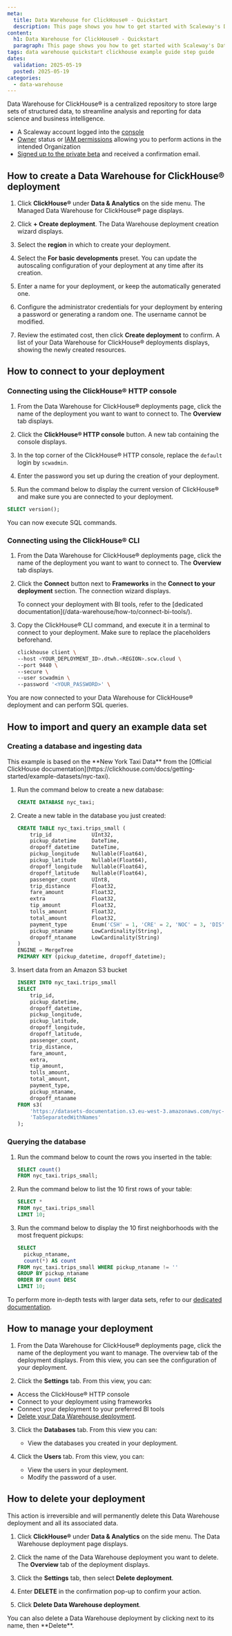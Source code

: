 ```yaml
---
meta:
  title: Data Warehouse for ClickHouse® - Quickstart
  description: This page shows you how to get started with Scaleway's Data Warehouse for ClickHouse®.
content:
  h1: Data Warehouse for ClickHouse® - Quickstart
  paragraph: This page shows you how to get started with Scaleway's Data Warehouse for ClickHouse®.
tags: data warehouse quickstart clickhouse example guide step guide
dates:
  validation: 2025-05-19
  posted: 2025-05-19
categories:
  - data-warehouse
---
```


Data Warehouse for ClickHouse® is a centralized repository to store large sets of structured data, to streamline analysis and reporting for data science and business intelligence.

<Macro id="requirements" />

- A Scaleway account logged into the [console](https://console.scaleway.com)
- [Owner](/iam/concepts/#owner) status or [IAM permissions](/iam/concepts/#permission) allowing you to perform actions in the intended Organization
- [Signed up to the private beta](https://www.scaleway.com/fr/betas/) and received a confirmation email.

## How to create a Data Warehouse for ClickHouse® deployment

1. Click **ClickHouse®** under **Data & Analytics** on the side menu. The Managed Data Warehouse for ClickHouse® page displays.

2. Click **+ Create deployment**. The Data Warehouse deployment creation wizard displays.

3. Select the **region** in which to create your deployment.

4. Select the **For basic developments** preset.
    <Message type="note">
    You can update the autoscaling configuration of your deployment at any time after its creation.
    </Message>

5. Enter a name for your deployment, or keep the automatically generated one.

6. Configure the administrator credentials for your deployment by entering a password or generating a random one.
    <Message type="note">
    The username cannot be modified.
    </Message>

7. Review the estimated cost, then click **Create deployment** to confirm. A list of your Data Warehouse for ClickHouse® deployments displays, showing the newly created resources.

## How to connect to your deployment

### Connecting using the ClickHouse® HTTP console

1. From the Data Warehouse for ClickHouse® deployments page, click the name of the deployment you want to want to connect to. The **Overview** tab displays.

2. Click the **ClickHouse® HTTP console** button. A new tab containing the console displays.

3. In the top corner of the ClickHouse® HTTP console, replace the `default` login by `scwadmin`.

4. Enter the password you set up during the creation of your deployment.

5. Run the command below to display the current version of ClickHouse® and make sure you are connected to your deployment.

  ```sql
  SELECT version();
  ```

You can now execute SQL commands.

### Connecting using the ClickHouse® CLI

1. From the Data Warehouse for ClickHouse® deployments page, click the name of the deployment you want to want to connect to. The **Overview** tab displays.

2. Click the **Connect** button next to **Frameworks** in the **Connect to your deployment** section. The connection wizard displays. 

    <Message type="note">
    To connect your deployment with BI tools, refer to the [dedicated documentation](/data-warehouse/how-to/connect-bi-tools/).
    </Message>

3. Copy the ClickHouse® CLI command, and execute it in a terminal to connect to your deployment. Make sure to replace the placeholders beforehand.

    ```sh
    clickhouse client \
    --host <YOUR_DEPLOYMENT_ID>.dtwh.<REGION>.scw.cloud \
    --port 9440 \
    --secure \
    --user scwadmin \
    --password '<YOUR_PASSWORD>' \
    ```

You are now connected to your Data Warehouse for ClickHouse® deployment and can perform SQL queries.

## How to import and query an example data set

### Creating a database and ingesting data

<Message type="note">
This example is based on the **New York Taxi Data** from the [Official ClickHouse documentation](https://clickhouse.com/docs/getting-started/example-datasets/nyc-taxi).
</Message>

1. Run the command below to create a new database:
    ```sql
    CREATE DATABASE nyc_taxi;
    ```

2. Create a new table in the database you just created:
    ```sql
    CREATE TABLE nyc_taxi.trips_small (
        trip_id             UInt32,
        pickup_datetime     DateTime,
        dropoff_datetime    DateTime,
        pickup_longitude    Nullable(Float64),
        pickup_latitude     Nullable(Float64),
        dropoff_longitude   Nullable(Float64),
        dropoff_latitude    Nullable(Float64),
        passenger_count     UInt8,
        trip_distance       Float32,
        fare_amount         Float32,
        extra               Float32,
        tip_amount          Float32,
        tolls_amount        Float32,
        total_amount        Float32,
        payment_type        Enum('CSH' = 1, 'CRE' = 2, 'NOC' = 3, 'DIS' = 4, 'UNK' = 5),
        pickup_ntaname      LowCardinality(String),
        dropoff_ntaname     LowCardinality(String)
    )
    ENGINE = MergeTree
    PRIMARY KEY (pickup_datetime, dropoff_datetime);
    ```

3. Insert data from an Amazon S3 bucket 
    ```sql
    INSERT INTO nyc_taxi.trips_small
    SELECT
        trip_id,
        pickup_datetime,
        dropoff_datetime,
        pickup_longitude,
        pickup_latitude,
        dropoff_longitude,
        dropoff_latitude,
        passenger_count,
        trip_distance,
        fare_amount,
        extra,
        tip_amount,
        tolls_amount,
        total_amount,
        payment_type,
        pickup_ntaname,
        dropoff_ntaname
    FROM s3(
        'https://datasets-documentation.s3.eu-west-3.amazonaws.com/nyc-taxi/trips_{0..2}.gz',
        'TabSeparatedWithNames'
    );
    ```

### Querying the database

1. Run the command below to count the rows you inserted in the table:
    ```sql
    SELECT count()
    FROM nyc_taxi.trips_small;
    ```

2. Run the command below to list the 10 first rows of your table:
    ```sql
    SELECT *
    FROM nyc_taxi.trips_small
    LIMIT 10;
    ```

3. Run the command below to display the 10 first neighborhoods with the most frequent pickups:
    ```sql
    SELECT
      pickup_ntaname,
      count(*) AS count
    FROM nyc_taxi.trips_small WHERE pickup_ntaname != ''
    GROUP BY pickup_ntaname
    ORDER BY count DESC
    LIMIT 10;
    ```

To perform more in-depth tests with larger data sets, refer to our [dedicated documentation](/data-warehouse/reference-content/example-datasets/).

## How to manage your deployment

1. From the Data Warehouse for ClickHouse® deployments page, click the name of the deployment you want to manage. The overview tab of the deployment displays. From this view, you can see the configuration of your deployment.

2. Click the **Settings** tab. From this view, you can:

  - Access the ClickHouse® HTTP console
  - Connect to your deployment using frameworks
  - Connect your deployment to your preferred BI tools
  - [Delete your Data Warehouse deployment](/data-warehouse/how-to/manage-delete-deployment/#how-to-delete-a-data-warehouse).

3. Click the **Databases** tab. From this view you can:

    - View the databases you created in your deployment.

4. Click the **Users** tab. From this view, you can:

    - View the users in your deployment.
    - Modify the password of a user.

## How to delete your deployment

<Message type="important">
  This action is irreversible and will permanently delete this Data Warehouse deployment and all its associated data.
</Message>

1. Click **ClickHouse®** under **Data & Analytics** on the side menu. The Data Warehouse deployment page displays.

2. Click the name of the Data Warehouse deployment you want to delete. The **Overview** tab of the deployment displays.

3. Click the **Settings** tab, then select **Delete deployment**.

4. Enter **DELETE** in the confirmation pop-up to confirm your action.

5. Click **Delete Data Warehouse deployment**.

<Message type="note">
  You can also delete a Data Warehouse deployment by clicking <Icon name="more" /> next to its name, then **Delete**.
</Message>
